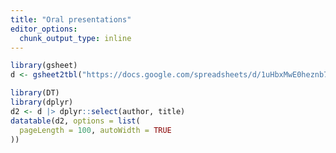 ```yaml
---
title: "Oral presentations"
editor_options: 
  chunk_output_type: inline
---
```


```r

library(gsheet)
d <- gsheet2tbl("https://docs.google.com/spreadsheets/d/1uHbxMwE0heznb73jfokyENt8GmsuUsx4iDGzntJqWmE/edit#gid=700886714")

library(DT)
library(dplyr)
d2 <- d |> dplyr::select(author, title)
datatable(d2, options = list(
  pageLength = 100, autoWidth = TRUE
))
```

